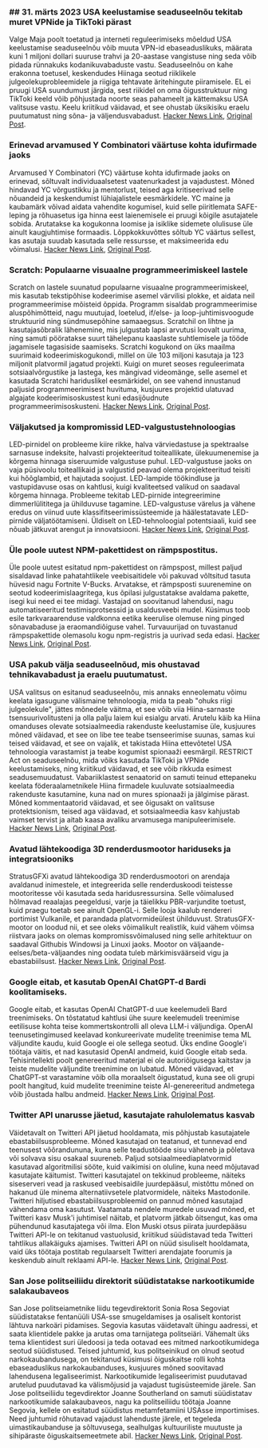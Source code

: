 

<CallToAction />

<Steps>

### ## 31. märts 2023 USA keelustamise seaduseelnõu tekitab muret VPNide ja TikToki pärast

Valge Maja poolt toetatud ja interneti reguleerimiseks mõeldud USA keelustamise seaduseelnõu võib muuta VPN-id ebaseaduslikuks, määrata kuni 1 miljoni dollari suuruse trahvi ja 20-aastase vangistuse ning seda võib pidada rünnakuks kodanikuvabaduste vastu. Seaduseelnõu on kahe erakonna toetusel, keskendudes Hiinaga seotud riiklikele julgeolekuprobleemidele ja riigiga tehtavate äritehingute piiramisele. EL ei pruugi USA suundumust järgida, sest riikidel on oma õigusstruktuur ning TikToki keeld võib põhjustada noorte seas pahameelt ja kättemaksu USA valitsuse vastu. Keelu kriitikud väidavad, et see ohustab üksikisiku eraelu puutumatust ning sõna- ja väljendusvabadust.
[Hacker News Link](http://news.ycombinator.com/item?id=35366955), [Original Post](https://www.youtube.com/watch?v=FWQGA_n5Z4M).

### Erinevad arvamused Y Combinatori väärtuse kohta idufirmade jaoks

Arvamused Y Combinatori (YC) väärtuse kohta idufirmade jaoks on erinevad, sõltuvalt individuaalsetest vaatenurkadest ja vajadustest. Mõned hindavad YC võrgustikku ja mentorlust, teised aga kritiseerivad selle nõuandeid ja keskendumist lühiajalistele eesmärkidele. YC maine ja kaubamärk võivad aidata vahendite kogumisel, kuid selle piiritlemata SAFE-leping ja rõhuasetus iga hinna eest laienemisele ei pruugi kõigile asutajatele sobida. Arutatakse ka kogukonna loomise ja isiklike sidemete olulisuse üle ainult kaugjuhtimise formaadis. Lõppkokkuvõttes sõltub YC väärtus sellest, kas asutaja suudab kasutada selle ressursse, et maksimeerida edu võimalusi.
[Hacker News Link](http://news.ycombinator.com/item?id=35373019), [Original Post](https://acecreamu.substack.com/p/is-y-combinator-worth-the-money).

### Scratch: Populaarne visuaalne programmeerimiskeel lastele

Scratch on lastele suunatud populaarne visuaalne programmeerimiskeel, mis kasutab tekstipõhise kodeerimise asemel värvilisi plokke, et aidata neil programmeerimise mõisteid õppida. Programm sisaldab programmeerimise aluspõhimõtteid, nagu muutujad, loetelud, if/else- ja loop-juhtimisvoogude struktuurid ning sündmusepõhine samaaegsus. Scratchil on lihtne ja kasutajasõbralik lähenemine, mis julgustab lapsi arvutusi loovalt uurima, ning samuti pööratakse suurt tähelepanu kaaslaste suhtlemisele ja tööde jagamisele tagasiside saamiseks. Scratchi kogukond on üks maailma suurimaid kodeerimiskogukondi, millel on üle 103 miljoni kasutaja ja 123 miljonit platvormil jagatud projekti. Kuigi on muret seoses reguleerimata sotsiaalvõrgustike ja lastega, kes mängivad videomänge, selle asemel et kasutada Scratchi hariduslikel eesmärkidel, on see vahend innustanud paljusid programmeerimisest huvituma, kusjuures projektid ulatuvad algajate kodeerimisoskustest kuni edasijõudnute programmeerimisoskusteni.
[Hacker News Link](http://news.ycombinator.com/item?id=35373052), [Original Post](https://scratch.mit.edu/about).

### Väljakutsed ja kompromissid LED-valgustustehnoloogias

LED-pirnidel on probleeme kiire rikke, halva värviedastuse ja spektraalse sarnasuse indeksite, halvasti projekteeritud toiteallikate, ülekuumenemise ja kõrgema hinnaga siseruumide valgustuse puhul. LED-valgustuse jaoks on vaja püsivoolu toiteallikaid ja valgustid peavad olema projekteeritud teisiti kui hõõglambid, et hajutada soojust. LED-lampide töökindluse ja vastupidavuse osas on kahtlusi, kuigi kvaliteetsed valikud on saadaval kõrgema hinnaga. Probleeme tekitab LED-pirnide integreerimine dimmerlülititega ja ühilduvuse tagamine. LED-valgustuse värelus ja vähene eredus on viinud uute klassifitseerimissüsteemide ja häälestatavate LED-pirnide väljatöötamiseni. Üldiselt on LED-tehnoloogial potentsiaali, kuid see nõuab jätkuvat arengut ja innovatsiooni.
[Hacker News Link](http://news.ycombinator.com/item?id=35371750), [Original Post](https://nymag.com/strategist/article/led-light-bulbs-investigation.html).

### Üle poole uutest NPM-pakettidest on rämpspostitus.

Üle poole uutest esitatud npm-pakettidest on rämpspost, millest paljud sisaldavad linke pahatahtlikele veebisaitidele või pakuvad võltsitud tasuta hüvesid nagu Fortnite V-Bucks. Arvatakse, et rämpsposti suurenemine on seotud kodeerimislaagritega, kus õpilasi julgustatakse avaldama pakette, isegi kui need ei tee midagi. Vastajad on soovitanud lahendusi, nagu automatiseeritud testimisprotsessid ja usaldusveebi mudel. Küsimus toob esile tarkvaraarenduse valdkonna eetika keerulise olemuse ning pinged sõnavabaduse ja eraomandiõiguse vahel. Turvauurijad on tuvastanud rämpspakettide olemasolu kogu npm-registris ja uurivad seda edasi.
[Hacker News Link](http://news.ycombinator.com/item?id=35370728), [Original Post](https://blog.sandworm.dev/one-in-two-new-npm-packages-is-seo-spam-right-now).

### USA pakub välja seaduseelnõud, mis ohustavad tehnikavabadust ja eraelu puutumatust.

USA valitsus on esitanud seaduseelnõu, mis annaks enneolematu võimu keelata igasugune välismaine tehnoloogia, mida ta peab "ohuks riigi julgeolekule", jättes mõnedele väitma, et see võib viia Hiina-sarnaste tsensuurivolitusteni ja olla palju laiem kui esialgu arvati. Arutelu käib ka Hiina omanduses olevate sotsiaalmeedia rakenduste keelustamise üle, kusjuures mõned väidavad, et see on libe tee teabe tsenseerimise suunas, samas kui teised väidavad, et see on vajalik, et takistada Hiina ettevõtetel USA tehnoloogia varastamist ja teabe kogumist spionaaži eesmärgil. RESTRICT Act on seaduseelnõu, mida võiks kasutada TikToki ja VPNide keelustamiseks, ning kriitikud väidavad, et see võib rikkuda esimest seadusemuudatust. Vabariiklastest senaatorid on samuti teinud ettepaneku keelata föderaalametnikele Hiina firmadele kuuluvate sotsiaalmeedia rakenduste kasutamine, kuna nad on mures spionaaži ja jälgimise pärast. Mõned kommentaatorid väidavad, et see õigusakt on valitsuse protektsionism, teised aga väidavad, et sotsiaalmeedia kasv kahjustab vaimset tervist ja aitab kaasa avaliku arvamusega manipuleerimisele.
[Hacker News Link](http://news.ycombinator.com/item?id=35369075), [Original Post](https://www.vice.com/en/article/4a3ddb/restrict-act-insanely-broad-ban-tiktok-vpns).

### Avatud lähtekoodiga 3D renderdusmootor hariduseks ja integratsiooniks

StratusGFXi avatud lähtekoodiga 3D renderdusmootori on arendaja avaldanud inimestele, et integreerida selle renderduskoodi teistesse mootoritesse või kasutada seda haridusressursina. Selle võimalused hõlmavad reaalajas peegeldusi, varje ja täielikku PBR-varjundite toetust, kuid praegu toetab see ainult OpenGL-i. Selle looja kaalub rendereri portimist Vulkanile, et parandada platvormideülest ühilduvust. StratusGFX-mootor on loodud nii, et see oleks võimalikult realistlik, kuid vähem võimsa riistvara jaoks on olemas kompromissvõimalused ning selle arhitektuur on saadaval Githubis Windowsi ja Linuxi jaoks. Mootor on väljaande-eelses/beta-väljaandes ning oodata tuleb märkimisväärseid vigu ja ebastabiilsust.
[Hacker News Link](http://news.ycombinator.com/item?id=35370284), [Original Post](https://github.com/KTStephano/StratusGFX).

### Google eitab, et kasutab OpenAI ChatGPT-d Bardi koolitamiseks.

Google eitab, et kasutas OpenAI ChatGPT-d uue keelemudeli Bard treenimiseks. On tõstatatud kahtlusi ühe suure keelemudeli treenimise eetilisuse kohta teise kommertskontrolli all oleva LLM-i väljundiga. OpenAI teenusetingimused keelavad konkureerivate mudelite treenimise tema ML väljundite kaudu, kuid Google ei ole sellega seotud. Üks endine Google'i töötaja väitis, et nad kasutasid OpenAI andmeid, kuid Google eitab seda. Tehisintellekti poolt genereeritud materjal ei ole autoriõigusega kaitstav ja teiste mudelite väljundite treenimine on lubatud. Mõned väidavad, et ChatGPT-st varastamine võib olla moraalselt õigustatud, kuna see oli grupi poolt hangitud, kuid mudelite treenimine teiste AI-genereeritud andmetega võib jõustada halbu andmeid.
[Hacker News Link](http://news.ycombinator.com/item?id=35370915), [Original Post](https://twitter.com/steventey/status/1641267979399704576).

### Twitter API unarusse jäetud, kasutajate rahulolematus kasvab

Väidetavalt on Twitteri API jäetud hooldamata, mis põhjustab kasutajatele ebastabiilsusprobleeme. Mõned kasutajad on teatanud, et tunnevad end teenusest võõrandununa, kuna selle teadustööde sisu väheneb ja põletava või solvava sisu osakaal suureneb. Paljud sotsiaalmeediaplatvormid kasutavad algoritmilisi sööte, kuid vaikimisi on oluline, kuna need mõjutavad kasutajate käitumist. Twitteri kasutajatel on tekkinud probleeme, näiteks siseserveri vead ja raskused veebisaidile juurdepääsul, mistõttu mõned on hakanud üle minema alternatiivsetele platvormidele, näiteks Mastodonile. Twitteri hiljutised ebastabiilsusprobleemid on pannud mõned kasutajad vähendama oma kasutust. Vaatamata nendele muredele usuvad mõned, et Twitteri kasv Musk'i juhtimisel näitab, et platvorm jätkab õitsengut, kas oma pühendunud kasutajatega või ilma. Elon Muski otsus piirata juurdepääsu Twitteri API-le on tekitanud vastuolusid, kriitikud süüdistavad teda Twitteri tahtlikus allakäiguks ajamises. Twitteri API on nüüd sisuliselt hooldamata, vaid üks töötaja postitab regulaarselt Twitteri arendajate foorumis ja keskendub ainult reklaami API-le.
[Hacker News Link](http://news.ycombinator.com/item?id=35370152), [Original Post](https://snarfed.org/the-twitter-api-is-now-effectively-unmaintained).

### San Jose politseiliidu direktorit süüdistatakse narkootikumide salakaubaveos

San Jose politseiametnike liidu tegevdirektorit Sonia Rosa Segoviat süüdistatakse fentanüüli USA-sse smugeldamises ja osaliselt kontorist lähtuva narkoäri pidamises. Segovia kasutas väidetavalt ühingu aadressi, et saata klientidele pakke ja arutas oma tarnijatega politseiäri. Vähemalt üks tema klientidest suri üledoosi ja teda ootavad ees mitmed narkootikumidega seotud süüdistused. Teised juhtumid, kus politseinikud on olnud seotud narkokaubandusega, on tekitanud küsimusi õiguskaitse rolli kohta ebaseaduslikus narkokaubanduses, kusjuures mõned soovitavad lahendusena legaliseerimist. Narkootikumide legaliseerimist puudutavad arutelud puudutavad ka välismõjusid ja vajadust tugisüsteemide järele. San Jose politseiliidu tegevdirektor Joanne Southerland on samuti süüdistatav narkootikumide salakaubaveos, nagu ka politseiliidu töötaja Joanne Segovia, kellele on esitatud süüdistus metamfetamiini USAsse importimises. Need juhtumid rõhutavad vajadust lahenduste järele, et tegeleda uimastikaubanduse ja sõltuvusega, sealhulgas kultuuriliste muutuste ja sihipäraste õiguskaitsemeetmete abil.
[Hacker News Link](http://news.ycombinator.com/item?id=35376488), [Original Post](https://www.washingtonexaminer.com/news/crime/san-jose-police-union-director-smuggle-fentanyl-charge).

</Steps>

